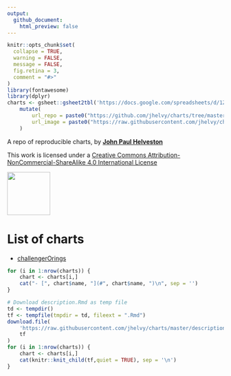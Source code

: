```yaml
---
output:
  github_document:
    html_preview: false
---
```


<!-- README.md is generated from README.Rmd. Please edit that file -->

```r
knitr::opts_chunk$set(
  collapse = TRUE,
  warning = FALSE,
  message = FALSE,
  fig.retina = 3,
  comment = "#>"
)
library(fontawesome)
library(dplyr)
charts <- gsheet::gsheet2tbl('https://docs.google.com/spreadsheets/d/1Zj1jXqV5XsAXeIkUPzCJkvMrU5ah_y6VHb-san0Baio/edit?usp=sharing') %>% 
    mutate(
        url_repo = paste0("https://github.com/jhelvy/charts/tree/master/", name), 
        url_image = paste0("https://raw.githubusercontent.com/jhelvy/charts/master/", name, "/plots/", name, ".png")
    )
```

A repo of reproducible charts, by [**John Paul Helveston** ](https://www.jhelvy.com/)

This work is licensed under a
[Creative Commons Attribution-NonCommercial-ShareAlike 4.0 International License](http://creativecommons.org/licenses/by-nc-sa/4.0/)

<img src="https://mirrors.creativecommons.org/presskit/buttons/88x31/png/by-nc-sa.png" width="100px">

# List of charts

- [challengerOrings](#challengerOrings)

```r
for (i in 1:nrow(charts)) {
    chart <- charts[i,]
    cat("- [", chart$name, "](#", chart$name, ")\n", sep = '')
}
```

```r
# Download description.Rmd as temp file
td <- tempdir()
tf <- tempfile(tmpdir = td, fileext = ".Rmd")
download.file(
    'https://raw.githubusercontent.com/jhelvy/charts/master/description.Rmd',
    tf
)
for (i in 1:nrow(charts)) {
    chart <- charts[i,]
    cat(knitr::knit_child(tf,quiet = TRUE), sep = '\n')
}
```
